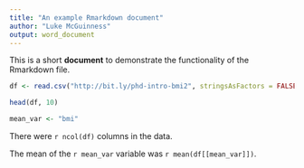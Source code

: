 ```yaml
---
title: "An example Rmarkdown document"
author: "Luke McGuinness"
output: word_document
---
```


This is a short **document** to demonstrate the functionality of the Rmarkdown file.

```r

df <- read.csv("http://bit.ly/phd-intro-bmi2", stringsAsFactors = FALSE)

head(df, 10)

mean_var <- "bmi"

```

There were `r ncol(df)` columns in the data. 

The mean of the `r mean_var` variable was `r mean(df[[mean_var]])`.